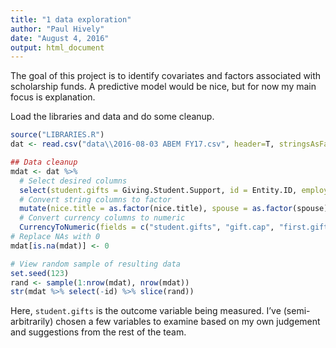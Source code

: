 ```yaml
---
title: "1 data exploration"
author: "Paul Hively"
date: "August 4, 2016"
output: html_document
---
```


The goal of this project is to identify covariates and factors associated with scholarship funds. A predictive model would be nice, but for now my main focus is explanation.

Load the libraries and data and do some cleanup.

```r
source("LIBRARIES.R")
dat <- read.csv("data\\2016-08-03 ABEM FY17.csv", header=T, stringsAsFactors=F)

## Data cleanup
mdat <- dat %>%
  # Select desired columns
  select(student.gifts = Giving.Student.Support, id = Entity.ID, employ.yrs = Employ.Years.At.Current.Company, nice.title = Bus.Title.High.Lvl, gift.cap = Gift.Capacity.Numerical.Amt..CR., fys.giving = Giving.FYs.of.Giving, fys.recent = Giving.FY.in.Last.5, first.gift = Giving.First.Trans.Amt, af.giving = Giving.Booth.AF.Gifts, spouse = Spouse.Married.UC.Booth, known.to = Rel.Known.Tos.Count, committees = Committee.in.Last.3.FY, vols = Vol.Acts..BUS., speak = Events.Vol.Speaker, stu.acts = Student.Acts..BUS., scholarship = Scholarships.Count, events = Events.Attended..BUS., nonprofit = Nonprofit.Leadership.Flag) %>%
  # Convert string columns to factor
  mutate(nice.title = as.factor(nice.title), spouse = as.factor(spouse), nonprofit = as.factor(nonprofit)) %>%
  # Convert currency columns to numeric
  CurrencyToNumeric(fields = c("student.gifts", "gift.cap", "first.gift", "af.giving"))
# Replace NAs with 0
mdat[is.na(mdat)] <- 0

# View random sample of resulting data
set.seed(123)
rand <- sample(1:nrow(mdat), nrow(mdat))
str(mdat %>% select(-id) %>% slice(rand))
```

Here, `student.gifts` is the outcome variable being measured. I've (semi-arbitrarily) chosen a few variables to examine based on my own judgement and suggestions from the rest of the team.